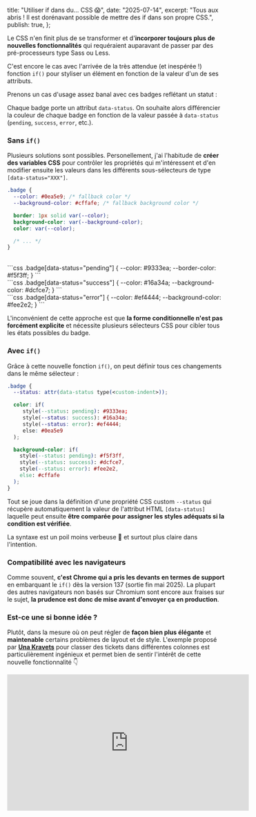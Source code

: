 
  title: "Utiliser if dans du... CSS 😱",
  date: "2025-07-14",
  excerpt: "Tous aux abris ! Il est dorénavant possible de mettre des if dans son propre CSS.",
  publish: true,
};

Le CSS n'en finit plus de se transformer et d'**incorporer toujours plus de nouvelles fonctionnalités** qui requéraient auparavant de passer par des pré-processeurs type Sass ou Less.

C'est encore le cas avec l'arrivée de la très attendue (et inespérée !) fonction `if()` pour styliser un élément en fonction de la valeur d'un de ses attributs.

Prenons un cas d'usage assez banal avec ces badges reflétant un statut :

<div className="flex flex-wrap max-w-[300px] justify-center gap-3 my-8 mx-auto">
  <BadgeOld status="pending" />
  <BadgeOld status="success" />
  <BadgeOld status="error" />
  <BadgeOld status="warning" />
  <BadgeOld status="info" />
</div>

Chaque badge porte un attribut `data-status`. On souhaite alors différencier la couleur de chaque badge en fonction de la valeur passée à `data-status` (`pending`, `success`, `error`, etc.).

### Sans `if()`

Plusieurs solutions sont possibles. Personellement, j'ai l'habitude de **créer des variables CSS** pour contrôler les propriétés qui m'intéressent et d'en modifier ensuite les valeurs dans les différents sous-sélecteurs de type `[data-status="XXX"]`.

```css
.badge {
  --color: #0ea5e9; /* fallback color */
  --background-color: #cffafe; /* fallback background color */

  border: 1px solid var(--color);
  background-color: var(--background-color);
  color: var(--color);

  /* ... */
}
```

<br />

<BadgeOld status="pending" />
```css
.badge[data-status="pending"] { 
    --color: #9333ea;
    --border-color: #f5f3ff;
}
```

<br />

<BadgeOld status="success" />
```css
.badge[data-status="success"] { 
    --color: #16a34a;
    --background-color: #dcfce7;
}
```

<br />

<BadgeOld status="error" />
```css
.badge[data-status="error"] { 
    --color: #ef4444;
    --background-color: #fee2e2;
}
```

L'inconvénient de cette approche est que **la forme conditionnelle n'est pas forcément explicite** et nécessite plusieurs sélecteurs CSS pour cibler tous les états possibles du badge.

### Avec `if()`

Grâce à cette nouvelle fonction `if()`, on peut définir tous ces changements dans le même sélecteur :

```css {2}
.badge {
  --status: attr(data-status type(<custom-indent>));

  color: if(
     style(--status: pending): #9333ea; 
     style(--status: success): #16a34a;
     style(--status: error): #ef4444; 
     else: #0ea5e9
  );

  background-color: if(
    style(--status: pending): #f5f3ff,
    style(--status: success): #dcfce7,
    style(--status: error): #fee2e2,
    else: #cffafe
  );
}
```

Tout se joue dans la définition d'une propriété CSS custom `--status` qui récupère automatiquement la valeur de l'attribut HTML `[data-status]` laquelle peut ensuite **être comparée pour assigner les styles adéquats si la condition est vérifiée**.

La syntaxe est un poil moins verbeuse 🤏 et surtout plus claire dans l'intention.

### Compatibilité avec les navigateurs

Comme souvent, **c'est Chrome qui a pris les devants en termes de support** en embarquant le `if()` dès la version 137 (sortie fin mai 2025). La plupart des autres navigateurs non basés sur Chromium sont encore aux fraises sur le sujet, **la prudence est donc de mise avant d'envoyer ça en production**.

### Est-ce une si bonne idée ?

Plutôt, dans la mesure où on peut régler de **façon bien plus élégante** et **maintenable** certains problèmes de layout et de style. L'exemple proposé par **[Una Kravets](https://www.youtube.com/@UnaKravets)** pour classer des tickets dans différentes colonnes est particulièrement ingénieux et permet bien de sentir l'intérêt de cette nouvelle fonctionnalité 👇

<div className="video-container">
  <iframe
    width="560"
    height="315"
    src="https://www.youtube.com/embed/Apn8ucs7AL0"
    title="YouTube video player"
    frameBorder="0"
    allow="accelerometer; autoplay; clipboard-write; encrypted-media; gyroscope; picture-in-picture; web-share"
    allowFullScreen
    style={{ margin: "2rem auto", maxWidth: "100%" }}
  />
</div>

Le revers de la médaille cependant avec ces syntaxes plus "programmatiques" qui émergent c'est qu'elles tendent à **éloigner le CSS de sa nature très déclarative** et à le rapprocher d'un langage de programmation avec un coût d'entrée et de maîtrise de plus en plus élevé.

Or c'est précisément cet aspect déclaratif commun à HTML et CSS qui permet de limiter la casse lorsqu'on envoyait du CSS trop récent dans des navigateurs avec des versions anciennes puisqu'**il suffit à l'interpréteur de zapper les propriétés ou valeurs inconnues** — là où un compilateur Javascript crashe méchamment s'il croise une syntaxe inconnue postérieur à sa version maximum supportée.

À voir donc si ce surplus de logique dans le CSS ne va pas **aggraver les problèmes de rétrocompatibilité et compliquer le débuggage** puisque l'interprétation en deviendra plus délicate — même si des outils comme [PostCSS](https://postcss.org/) permettent généralement de mitiger cette difficulté en transpilant le CSS moderne pour le rendre compatible avec les anciennes versions de navigateurs.

<div className="useful-links">
  #### Liens additionnels - 🔗 
  - [Documentation MDN](https://developer.mozilla.org/en-US/docs/Web/CSS/if)
</div>
